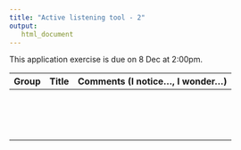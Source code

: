 ```yaml
---
title: "Active listening tool - 2"
output: 
   html_document
---
```


::: callout-important
This application exercise is due on 8 Dec at 2:00pm.
:::

| Group | Title | Comments (I notice..., I wonder...) |
|-------|-------|-------------------------------------|
|       |       |                                     |
|       |       |                                     |
|       |       |                                     |
|       |       |                                     |
|       |       |                                     |
|       |       |                                     |
|       |       |                                     |
|       |       |                                     |
|       |       |                                     |
|       |       |                                     |
|       |       |                                     |
|       |       |                                     |
|       |       |                                     |
|       |       |                                     |
|       |       |                                     |
